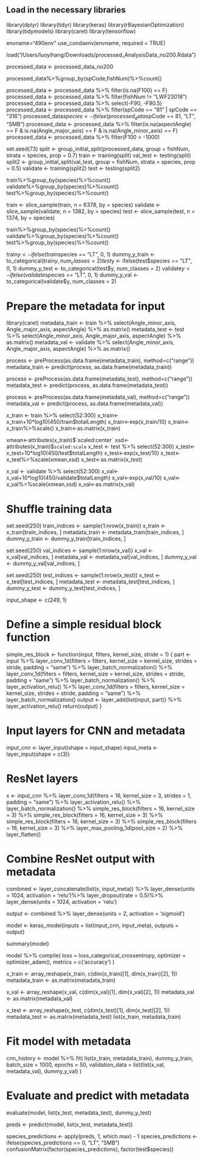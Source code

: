 ## Load in the necessary libraries
library(dplyr)
library(tidyr)
library(keras)
library(rBayesianOptimization)
library(tidymodels)
library(caret)
library(tensorflow)

envname="490env"
use_condaenv(envname, required = TRUE)

load("/Users/luoyihang/Downloads/processed_AnalysisData_no200.Rdata")

processed_data <- processed_data_no200

processed_data%>%group_by(spCode,fishNum)%>%count()

processed_data <- processed_data %>% filter(is.na(F100) == F)
processed_data <- processed_data %>% filter(fishNum != "LWF23018")
processed_data <- processed_data %>% select(-F90, -F90.5)
processed_data <- processed_data %>% filter(spCode == "81" | spCode == "316")
processed_data$species <- ifelse(processed_data$spCode == 81, "LT", "SMB")
processed_data <- processed_data %>% filter(is.na(aspectAngle) == F & is.na(Angle_major_axis) == F & is.na(Angle_minor_axis) == F)
processed_data <- processed_data %>% filter(F100 > -1000)

set.seed(73)
split <- group_initial_split(processed_data, group = fishNum, strata = species, prop = 0.7)
train <- training(split)
val_test <- testing(split)
split2 <- group_initial_split(val_test, group = fishNum, strata = species, prop = 0.5)
validate <- training(split2)
test <- testing(split2)

train%>%group_by(species)%>%count()
validate%>%group_by(species)%>%count()
test%>%group_by(species)%>%count()

train <- slice_sample(train, n = 6378, by = species)
validate <- slice_sample(validate, n = 1382, by = species)
test <- slice_sample(test, n = 1374, by = species)

train%>%group_by(species)%>%count()
validate%>%group_by(species)%>%count()
test%>%group_by(species)%>%count()

train$y <- ifelse(train$species == "LT", 0, 1)
dummy_y_train <- to_categorical(train$y, num_classes = 2)
test$y <- ifelse(test$species == "LT", 0, 1)
dummy_y_test <- to_categorical(test$y, num_classes = 2)
validate$y <- ifelse(validate$species == "LT", 0, 1)
dummy_y_val <- to_categorical(validate$y, num_classes = 2)

# Prepare the metadata for input
library(caret)
metadata_train <- train %>% select(Angle_minor_axis, Angle_major_axis, aspectAngle) %>% as.matrix()
metadata_test <- test %>% select(Angle_minor_axis, Angle_major_axis, aspectAngle) %>% as.matrix()
metadata_val <- validate %>% select(Angle_minor_axis, Angle_major_axis, aspectAngle) %>% as.matrix()

process <- preProcess(as.data.frame(metadata_train), method=c("range"))
metadata_train <- predict(process, as.data.frame(metadata_train))

process <- preProcess(as.data.frame(metadata_test), method=c("range"))
metadata_test <- predict(process, as.data.frame(metadata_test))

process <- preProcess(as.data.frame(metadata_val), method=c("range"))
metadata_val <- predict(process, as.data.frame(metadata_val))

x_train <- train %>% select(52:300)
x_train<-x_train+10*log10(450/train$totalLength)
x_train<-exp(x_train/10)
x_train<-x_train%>%scale()
x_train<-as.matrix(x_train)

xmean<-attributes(x_train)$`scaled:center`
xsd<-attributes(x_train)$`scaled:scale`
x_test <- test %>% select(52:300)
x_test<-x_test+10*log10(450/test$totalLength)
x_test<-exp(x_test/10)
x_test<-x_test%>%scale(xmean,xsd)
x_test<-as.matrix(x_test)

x_val <- validate %>% select(52:300)
x_val<-x_val+10*log10(450/validate$totalLength)
x_val<-exp(x_val/10)
x_val<-x_val%>%scale(xmean,xsd)
x_val<-as.matrix(x_val)



# Shuffle training data
set.seed(250)
train_indices <- sample(1:nrow(x_train))
x_train <- x_train[train_indices, ] 
metadata_train <- metadata_train[train_indices, ]
dummy_y_train <- dummy_y_train[train_indices, ] 

set.seed(250)
val_indices <- sample(1:nrow(x_val))
x_val <- x_val[val_indices, ] 
metadata_val <- metadata_val[val_indices, ]
dummy_y_val <- dummy_y_val[val_indices, ]

set.seed(250)
test_indices <- sample(1:nrow(x_test))
x_test <- x_test[test_indices, ] 
metadata_test <- metadata_test[test_indices, ]
dummy_y_test <- dummy_y_test[test_indices, ]

input_shape <- c(249, 1)

# Define a simple residual block function
simple_res_block <- function(input, filters, kernel_size, stride = 1) {
  part <- input %>%
    layer_conv_1d(filters = filters, kernel_size = kernel_size, strides = stride, padding = "same") %>%
    layer_batch_normalization() %>%
    layer_conv_1d(filters = filters, kernel_size = kernel_size, strides = stride, padding = "same") %>%
    layer_batch_normalization() %>%
    layer_activation_relu() %>%
    layer_conv_1d(filters = filters, kernel_size = kernel_size, strides = stride, padding = "same") %>%
    layer_batch_normalization()
  output <- layer_add(list(input, part)) %>%
    layer_activation_relu()
  return(output)
}

# Input layers for CNN and metadata
input_cnn <- layer_input(shape = input_shape)
input_meta <- layer_input(shape = c(3))

# ResNet layers
x <- input_cnn %>%
  layer_conv_1d(filters = 16, kernel_size = 3, strides = 1, padding = "same") %>%
  layer_activation_relu() %>%
  layer_batch_normalization() %>%
  simple_res_block(filters = 16, kernel_size = 3) %>%
  simple_res_block(filters = 16, kernel_size = 3) %>%
  simple_res_block(filters = 16, kernel_size = 3) %>%
  simple_res_block(filters = 16, kernel_size = 3) %>%
  layer_max_pooling_1d(pool_size = 2) %>%
  layer_flatten()

# Combine ResNet output with metadata
combined <- layer_concatenate(list(x, input_meta)) %>%
  layer_dense(units = 1024, activation = 'relu')%>% 
  layer_dropout(rate = 0.5)%>%
  layer_dense(units = 1024, activation = 'relu')

output <- combined %>%
  layer_dense(units = 2, activation = 'sigmoid')

model <- keras_model(inputs = list(input_cnn, input_meta), outputs = output)

summary(model)


model %>% compile(
  loss = loss_categorical_crossentropy,
  optimizer = optimizer_adam(),
  metrics = c('accuracy')
)


x_train <- array_reshape(x_train, c(dim(x_train)[1], dim(x_train)[2], 1))
metadata_train <- as.matrix(metadata_train)

x_val <- array_reshape(x_val, c(dim(x_val)[1], dim(x_val)[2], 1))
metadata_val <- as.matrix(metadata_val)

x_test <- array_reshape(x_test, c(dim(x_test)[1], dim(x_test)[2], 1))
metadata_test <- as.matrix(metadata_test)
list(x_train, metadata_train)

# Fit model with metadata
cnn_history <- model %>% fit(
  list(x_train, metadata_train), dummy_y_train,
  batch_size = 1000,
  epochs = 50,
  validation_data = list(list(x_val, metadata_val), dummy_y_val)
)

# Evaluate and predict with metadata
evaluate(model, list(x_test, metadata_test), dummy_y_test)

preds <- predict(model, list(x_test, metadata_test))

species_predictions <- apply(preds, 1, which.max) - 1
species_predictions <- ifelse(species_predictions == 0, "LT", "SMB")
confusionMatrix(factor(species_predictions), factor(test$species))

